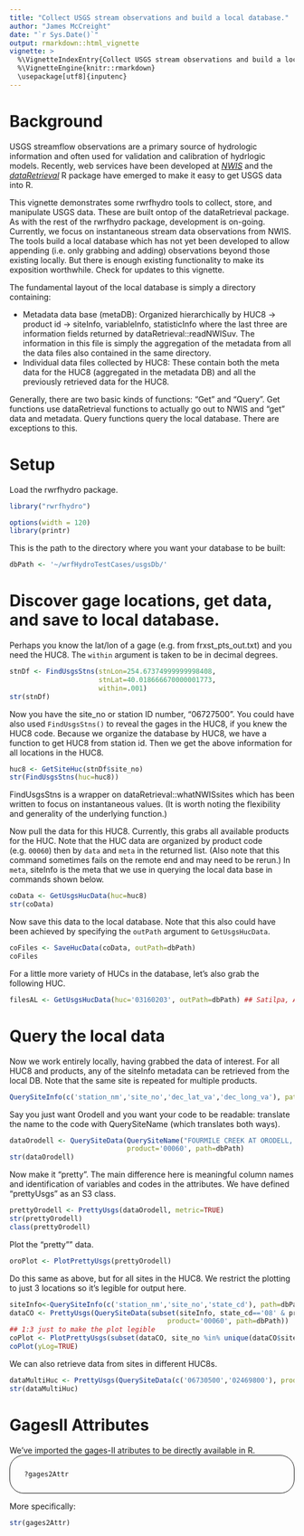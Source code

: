 ```yaml
---
title: "Collect USGS stream observations and build a local database."
author: "James McCreight"
date: "`r Sys.Date()`"
output: rmarkdown::html_vignette
vignette: >
  %\VignetteIndexEntry{Collect USGS stream observations and build a local database}
  %\VignetteEngine{knitr::rmarkdown}
  \usepackage[utf8]{inputenc}
---
```


# Background
USGS streamflow observations are a primary source of hydrologic information and often used for 
validation and calibration of hydrlogic models. Recently, web services have been developed 
at [*NWIS*](http://waterdata.usgs.gov/nwis) and the [*dataRetrieval*](http://cran.r-project.org/web/packages/dataRetrieval/index.html) R package have emerged to make it easy to get USGS data into R. 

This vignette demonstrates some rwrfhydro tools to collect, store, and manipulate USGS data. These
are built ontop of the dataRetrieval package. As with the rest of the rwrfhydro package, 
development is on-going. Currently, we focus on instantaneous stream data observations from NWIS.
The tools build a local database which has not yet been developed to allow appending (i.e. only grabbing and 
adding) observations beyond those existing locally. But there is enough existing functionality to make its 
exposition worthwhile. Check for updates to this vignette. 

The fundamental layout of the local database is simply a directory containing:

* Metadata data base (metaDB): Organized hierarchically by HUC8 -> product id -> siteInfo, variableInfo, statisticInfo
  where the last three are information fields returned by dataRetrieval::readNWISuv. The information in this file is
  simply the aggregation of the metadata from all the data files also contained in the same directory.
* Individual data files collected by HUC8: These contain both the meta data for the HUC8 (aggregated in the metadata DB)
  and all the previously retrieved data for the HUC8. 

Generally, there are two basic kinds of functions: "Get" and "Query". Get functions use dataRetrieval functions to actually go out to NWIS and "get" data and metadata. Query functions query the local database. There are exceptions to this.

# Setup
Load the rwrfhydro package. 
```r
library("rwrfhydro")
```

```r
options(width = 120)
library(printr)
```

This is the path to the directory where you want your database to be built:
```r
dbPath <- '~/wrfHydroTestCases/usgsDb/' 
```


# Discover gage locations, get data, and save to local database.

Perhaps you know the lat/lon of a gage (e.g. from frxst_pts_out.txt) and you need the HUC8. The `within` argument is 
taken to be in decimal degrees. 
```r
stnDf <- FindUsgsStns(stnLon=254.67374999999998408, 
                      stnLat=40.018666670000001773,
                      within=.001)
str(stnDf)
```

Now you have the site_no or station ID number, "06727500". You could have also used `FindUsgsStns()` to reveal the gages in the HUC8, if you knew the HUC8 code. Because we organize the database by HUC8, we have a function to get HUC8 from station id. Then we get the above information for all locations in the HUC8. 
```r
huc8 <- GetSiteHuc(stnDf$site_no)
str(FindUsgsStns(huc=huc8))
```

FindUsgsStns is a wrapper on dataRetrieval::whatNWISsites which has been written to focus on instantaneous values. (It is worth noting the flexibility and generality of the underlying function.)

Now pull the data for this HUC8. Currently, this grabs all available products for the HUC. Note that the HUC data are organized by product code (e.g. `00060`) then by `data` and `meta` in the returned list. (Also note that this command sometimes fails on the remote end and may need to be rerun.) In `meta`, siteInfo is the meta that we use in querying the local data base in commands shown below.
```r
coData <- GetUsgsHucData(huc=huc8)
str(coData)
```

Now save this data to the local database. Note that this also could have been achieved by specifying the `outPath` argument to `GetUsgsHucData`.
```r
coFiles <- SaveHucData(coData, outPath=dbPath)
coFiles
```

For a little more variety of HUCs in the database, let's also grab the following HUC. 
```r
filesAL <- GetUsgsHucData(huc='03160203', outPath=dbPath) ## Satilpa, AL
```


# Query the local data
Now we work entirely locally, having grabbed the data of interest. For all HUC8 and products, any of the siteInfo metadata can be retrieved from the local DB. Note that the same site is repeated for multiple products.
```r
QuerySiteInfo(c('station_nm','site_no','dec_lat_va','dec_long_va'), path=dbPath)
```

Say you just want Orodell and you want your code to be readable: translate the name to the code with QuerySiteName (which translates both ways).
```r
dataOrodell <- QuerySiteData(QuerySiteName("FOURMILE CREEK AT ORODELL, CO", path=dbPath), 
                             product='00060', path=dbPath)
str(dataOrodell)
```

Now make it "pretty". The main difference here is meaningful column names and identification of variables and codes in the attributes. We have defined "prettyUsgs" as an S3 class. 
```r
prettyOrodell <- PrettyUsgs(dataOrodell, metric=TRUE)
str(prettyOrodell)
class(prettyOrodell)
```

Plot the "pretty"" data. 
```r
oroPlot <- PlotPrettyUsgs(prettyOrodell)
```

Do this same as above, but for all sites in the HUC8. We restrict the plotting to just 3 locations so it's legible
for output here.
```r
siteInfo<-QuerySiteInfo(c('station_nm','site_no','state_cd'), path=dbPath)
dataCO <- PrettyUsgs(QuerySiteData(subset(siteInfo, state_cd=='08' & product=='00060')$site_no, 
                                       product='00060', path=dbPath))
## 1:3 just to make the plot legible
coPlot <- PlotPrettyUsgs(subset(dataCO, site_no %in% unique(dataCO$site_no)[1:3]), plot=FALSE) 
coPlot(yLog=TRUE)
```

We can also retrieve data from sites in different HUC8s. 
```r
dataMultiHuc <- PrettyUsgs(QuerySiteData(c('06730500','02469800'), product='00060', path=dbPath))
str(dataMultiHuc)
```

# GagesII Attributes 
We've imported the gages-II atributes to be directly available in R.
<div style="border:1px solid; border-radius: 25px; padding: 12px 25px;">
```r
?gages2Attr
```
</div>

More specifically:
```r
str(gages2Attr)
```